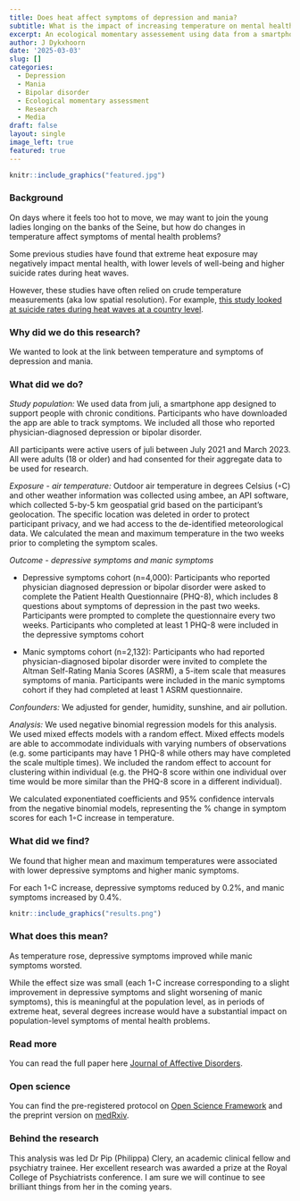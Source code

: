 ```yaml
---
title: Does heat affect symptoms of depression and mania? 
subtitle: What is the impact of increasing temperature on mental health? 
excerpt: An ecological momentary assessement using data from a smartphone app
author: J Dykxhoorn
date: '2025-03-03'
slug: []
categories:
  - Depression
  - Mania
  - Bipolar disorder
  - Ecological momentary assessment
  - Research
  - Media
draft: false
layout: single
image_left: true
featured: true
---
```


```r
knitr::include_graphics("featured.jpg")
```

### Background

On days where it feels too hot to move, we may want to join the young ladies longing on the banks of the Seine, but how do changes in temperature affect symptoms of mental health problems? 

Some previous studies have found that extreme heat exposure may negatively impact mental health, with lower levels of well-being and higher suicide rates during heat waves. 

However, these studies have often relied on crude temperature measurements (aka low spatial resolution). For example, [this study looked at suicide rates during heat waves at a country level](https://www.nature.com/articles/s41598-021-01448-3).

### Why did we do this research?
We wanted to look at the link between temperature and symptoms of depression and mania. 

### What did we do?
*Study population:* We used data from juli, a smartphone app designed to support people with chronic conditions. Participants who have downloaded the app are able to track symptoms. We included all those who reported physician-diagnosed depression or bipolar disorder. 

All participants were active users of juli between July 2021 and March 2023. All were adults (18 or older) and had consented for their aggregate data to be used for research. 


*Exposure - air temperature:* 
Outdoor air temperature in degrees Celsius (◦C) and other weather information was collected using ambee, an API software, which collected  5-by-5 km geospatial grid based on the participant's geolocation. The specific location was deleted in order to protect participant privacy, and we had access to the de-identified meteorological data. We calculated the mean and maximum temperature in the two weeks prior to completing the symptom scales. 



*Outcome - depressive symptoms and manic symptoms* 

+ Depressive symptoms cohort (n=4,000): Participants who reported physician diagnosed depression or bipolar disorder were asked to complete the Patient Health Questionnaire (PHQ-8), which includes 8 questions about symptoms of depression in the past two weeks. Participants were prompted to complete the questionnaire every two weeks. Participants who completed at least 1 PHQ-8 were included in the depressive symptoms cohort

+ Manic symptoms cohort (n=2,132): Participants who had reported physician-diagnosed bipolar disorder were invited to complete the Altman Self-Rating Mania Scores (ASRM), a 5-item scale that measures symptoms of mania. Participants were included in the manic symptoms cohort if they had completed at least 1 ASRM questionnaire. 


*Confounders:* We adjusted for gender, humidity, sunshine, and air pollution. 


*Analysis:* We used negative binomial regression models for this analysis. We used mixed effects models with a random effect. Mixed effects models are able to accommodate individuals with varying numbers of observations (e.g. some participants may have 1 PHQ-8 while others may have completed the scale multiple times). We included the random effect to account for clustering within individual (e.g. the PHQ-8 score within one individual over time would be more similar than the PHQ-8 score in a different individual). 

We calculated exponentiated coefficients and 95% confidence intervals from the negative binomial models, representing the % change in symptom scores for each 1◦C increase in temperature. 


### What did we find?

We found that higher mean and maximum temperatures were associated with lower depressive symptoms and higher manic symptoms.  

For each 1◦C increase, depressive symptoms reduced by 0.2%, and manic symptoms increased by 0.4%.

```r
knitr::include_graphics("results.png")
```


### What does this mean?

As temperature rose, depressive symptoms improved while manic symptoms worsted. 

While the effect size was small (each 1◦C increase corresponding to a slight improvement in depressive symptoms and slight worsening of manic symptoms), this is meaningful at the population level, as in periods of extreme heat, several degrees increase would have a substantial impact on population-level symptoms of mental health problems. 


### Read more

You can read the full paper here [Journal of Affective Disorders](https://www.sciencedirect.com/science/article/pii/S0165032725003854?dgcid=coauthor). 


### Open science

You can find the pre-registered protocol on [Open Science Framework]( https://osf.io/qk76w) and the preprint version on [medRxiv](https://www.medrxiv.org/content/10.1101/2024.10.10.24315229v1).


### Behind the research

This analysis was led Dr Pip (Philippa) Clery, an academic clinical fellow and psychiatry trainee. Her excellent research was awarded a prize at the Royal College of Psychiatrists conference. I am sure we will continue to see brilliant things from her in the coming years. 